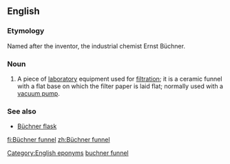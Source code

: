 ==English==
{{wikipedia}}
===Etymology===
Named after the inventor, the industrial chemist Ernst Büchner.
===Noun===
{{en-noun|head=[[Büchner]] [[funnel]]}}

# {{context|chemistry|lang=en}} A piece of [[laboratory]] equipment used for [[filtration]]; it is a ceramic funnel with a flat base on which the filter paper is laid flat; normally used with a [[vacuum pump]].

===See also===
* [[Büchner flask]]

[[Category:English eponyms]]
[[Category:English terms spelled with Ü|buchner funnel]]

[[fi:Büchner funnel]]
[[zh:Büchner funnel]]